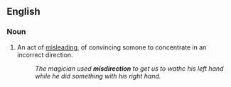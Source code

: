 ==English==
===Noun===
{{en-noun}}

#An act of [[misleading]], of convincing somone to concentrate in an incorrect direction.
#:''The magician used '''misdirection''' to get us to wathc his left hand while he did something with his right hand.''